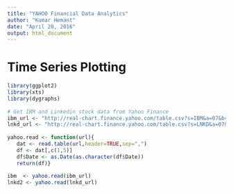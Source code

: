 ```yaml
---
title: "YAHOO Financial Data Analytics"
author: "Kumar Hemant"
date: "April 20, 2016"
output: html_document
---
```


# Time Series Plotting
```r
library(ggplot2)
library(xts)
library(dygraphs)
 
# Get IBM and Linkedin stock data from Yahoo Finance
ibm_url <- "http://real-chart.finance.yahoo.com/table.csv?s=IBM&a=07&b=24&c=2010&d=07&e=24&f=2015&g=d&ignore=.csv"
lnkd_url <- "http://real-chart.finance.yahoo.com/table.csv?s=LNKD&a=07&b=24&c=2010&d=07&e=24&f=2015&g=d&ignore=.csv"
 
yahoo.read <- function(url){
   dat <- read.table(url,header=TRUE,sep=",")
   df <- dat[,c(1,5)]
   df$Date <- as.Date(as.character(df$Date))
   return(df)}
 
ibm  <- yahoo.read(ibm_url)
lnkd2 <- yahoo.read(lnkd_url)
```